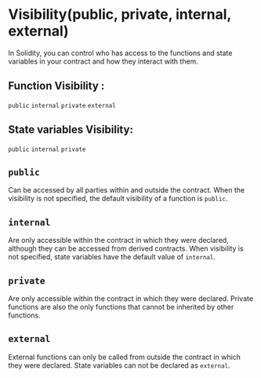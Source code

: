 
# Visibility(public, private, internal, external)
In Solidity, you can control who has access to the functions and state variables in your contract and how they interact with them.

## Function Visibility :
`public` `internal` `private` `external`
## State variables Visibility:
`public` `internal` `private`

## `public`
Can be accessed by all parties within and outside the contract. When the visibility is not specified, the default visibility of a function is `public`.

## `internal`
Are only accessible within the contract in which they were declared, although they can be accessed from derived contracts. When visibility is not specified, state variables have the default value of `internal`.

## `private`
Are only accessible within the contract in which they were declared. Private functions are also the only functions that cannot be inherited by other functions.

## `external`
External functions can only be called from outside the contract in which they were declared.
State variables can not be declared as `external`.